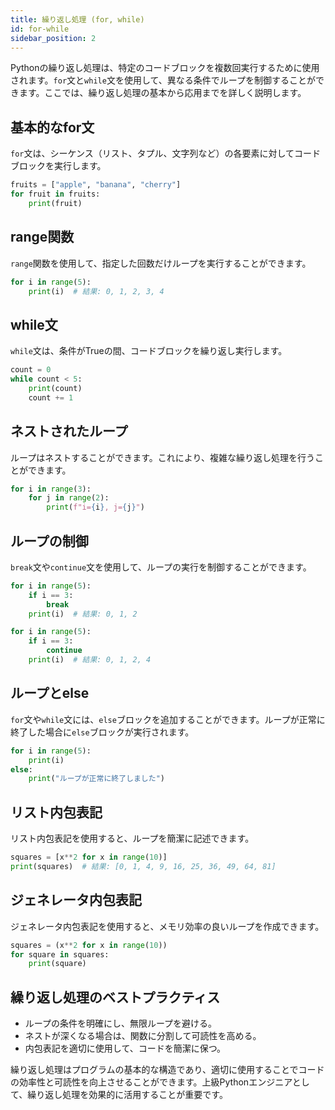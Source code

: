 ```yaml
---
title: 繰り返し処理 (for, while)
id: for-while
sidebar_position: 2
---
```



Pythonの繰り返し処理は、特定のコードブロックを複数回実行するために使用されます。`for`文と`while`文を使用して、異なる条件でループを制御することができます。ここでは、繰り返し処理の基本から応用までを詳しく説明します。

## 基本的なfor文

`for`文は、シーケンス（リスト、タプル、文字列など）の各要素に対してコードブロックを実行します。
```python
fruits = ["apple", "banana", "cherry"]
for fruit in fruits:
    print(fruit)
```

## range関数

`range`関数を使用して、指定した回数だけループを実行することができます。
```python
for i in range(5):
    print(i)  # 結果: 0, 1, 2, 3, 4
```

## while文

`while`文は、条件がTrueの間、コードブロックを繰り返し実行します。
```python
count = 0
while count < 5:
    print(count)
    count += 1
```

## ネストされたループ

ループはネストすることができます。これにより、複雑な繰り返し処理を行うことができます。
```python
for i in range(3):
    for j in range(2):
        print(f"i={i}, j={j}")
```

## ループの制御

`break`文や`continue`文を使用して、ループの実行を制御することができます。
```python
for i in range(5):
    if i == 3:
        break
    print(i)  # 結果: 0, 1, 2

for i in range(5):
    if i == 3:
        continue
    print(i)  # 結果: 0, 1, 2, 4
```

## ループとelse

`for`文や`while`文には、`else`ブロックを追加することができます。ループが正常に終了した場合に`else`ブロックが実行されます。
```python
for i in range(5):
    print(i)
else:
    print("ループが正常に終了しました")
```

## リスト内包表記

リスト内包表記を使用すると、ループを簡潔に記述できます。
```python
squares = [x**2 for x in range(10)]
print(squares)  # 結果: [0, 1, 4, 9, 16, 25, 36, 49, 64, 81]
```

## ジェネレータ内包表記

ジェネレータ内包表記を使用すると、メモリ効率の良いループを作成できます。
```python
squares = (x**2 for x in range(10))
for square in squares:
    print(square)
```

## 繰り返し処理のベストプラクティス

- ループの条件を明確にし、無限ループを避ける。
- ネストが深くなる場合は、関数に分割して可読性を高める。
- 内包表記を適切に使用して、コードを簡潔に保つ。

繰り返し処理はプログラムの基本的な構造であり、適切に使用することでコードの効率性と可読性を向上させることができます。上級Pythonエンジニアとして、繰り返し処理を効果的に活用することが重要です。
